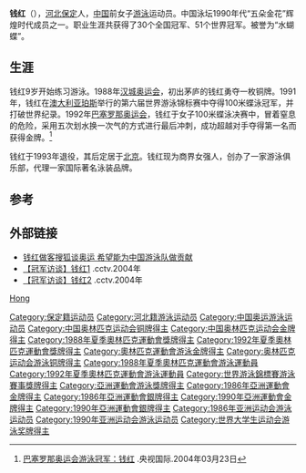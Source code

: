{{MedalTableTop|Replace this image female.svg|150px}}
{{MedalSport | 女子[[游泳|游泳]]}}
{{MedalCountry | {{CHN}} }}
{{MedalCompetition|[[奧林匹克運動會|奧林匹克運動會]]}}
{{MedalGold| [[1992年夏季奧林匹克運動會|1992年巴塞隆納]] | [[1992年夏季奧林匹克運動會游泳比賽|100米蝶泳]]}} 
{{MedalBronze| [[1988年夏季奧林匹克運動會|1988年漢城]] | [[1988年夏季奧林匹克運動會游泳比賽|100米蝶泳]]}} 
{{MedalCompetition|[[泛太平洋游泳錦標賽|泛太平洋錦標賽]]}}
{{MedalGold| [[1987年泛太平洋游泳錦標賽|1987年布里斯本]] | 100米蝶泳}}
{{MedalGold| [[1989年泛太平洋游泳錦標賽|1989年東京]] | 100米蝶泳}}
{{MedalBottom}}

'''钱红'''（{{bd|1971年|1月30日|catIdx=Qian Hong}}），[[河北|河北]][[保定|保定]]人，[[中华人民共和国|中国]]前女子[[游泳|游泳]]运动员。中国泳坛1990年代“五朵金花”辉煌时代成员之一。职业生涯共获得了30个全国冠军、51个世界冠军。被誉为“水蝴蝶”。

== 生涯 ==
钱红9岁开始练习游泳。1988年[[1988年夏季奥林匹克运动会|汉城奥运会]]，初出茅庐的钱红勇夺一枚铜牌。1991年，钱红在[[澳大利亚|澳大利亚]][[珀斯|珀斯]]举行的第六届世界游泳锦标赛中夺得100米蝶泳冠军，并打破世界纪录。1992年[[1992年夏季奥林匹克运动会|巴塞罗那奥运会]]，钱红于女子100米蝶泳决赛中，冒着窒息的危险，采用五次划水换一次气的方式进行最后冲刺，成功超越对手夺得第一名而获得金牌。<ref>[http://www.cntv.cn/program/documentary/20040323/101008.shtml 巴塞罗那奥运会游泳冠军：钱红] {{Wayback|url=http://www.cntv.cn/program/documentary/20040323/101008.shtml |date=20190701180822 }}.央视国际.2004年03月23日</ref>

钱红于1993年退役，其后定居于[[北京|北京]]。钱红现为商界女强人，创办了一家游泳俱乐部，代理一家国际著名泳装品牌。

== 参考 ==
{{reflist}}

== 外部链接 ==
* [http://2008.sohu.com/20060808/n244687040.shtml 钱红做客搜狐谈奥运 希望能为中国游泳队做贡献] {{Wayback|url=http://2008.sohu.com/20060808/n244687040.shtml |date=20201203005347 }}
* [http://sports.cctv.com/20080809/105779.shtml 【冠军访谈】钱红1] {{Wayback|url=http://sports.cctv.com/20080809/105779.shtml |date=20201123194425 }}.cctv.2004年
* [http://sports.cctv.com/20080809/105823.shtml 【冠军访谈】钱红2] {{Wayback|url=http://sports.cctv.com/20080809/105823.shtml |date=20201123190955 }}.cctv.2004年

{{奥林匹克运动会游泳比赛女子100米蝶泳冠军}}
{{亚洲运动会游泳比赛女子100米蝶泳冠军}}

{{Authority control}}
{{DEFAULTSORT:Qian Hong}}
[[category:钱姓|Hong]]
[[Category:保定籍运动员|Category:保定籍运动员]]
[[Category:河北籍游泳运动员|Category:河北籍游泳运动员]]
[[Category:中国奥运游泳运动员|Category:中国奥运游泳运动员]]
[[Category:中国奥林匹克运动会铜牌得主|Category:中国奥林匹克运动会铜牌得主]]
[[Category:中国奥林匹克运动会金牌得主|Category:中国奥林匹克运动会金牌得主]]
[[Category:1988年夏季奧林匹克運動會獎牌得主|Category:1988年夏季奧林匹克運動會獎牌得主]]
[[Category:1992年夏季奧林匹克運動會獎牌得主|Category:1992年夏季奧林匹克運動會獎牌得主]]
[[Category:奧林匹克運動會游泳金牌得主|Category:奧林匹克運動會游泳金牌得主]]
[[Category:奥林匹克运动会游泳铜牌得主|Category:奥林匹克运动会游泳铜牌得主]]
[[Category:1988年夏季奧林匹克運動會游泳運動員|Category:1988年夏季奧林匹克運動會游泳運動員]]
[[Category:1992年夏季奧林匹克運動會游泳運動員|Category:1992年夏季奧林匹克運動會游泳運動員]]
[[Category:世界游泳錦標賽游泳賽事獎牌得主|Category:世界游泳錦標賽游泳賽事獎牌得主]]
[[Category:亞洲運動會游泳獎牌得主|Category:亞洲運動會游泳獎牌得主]]
[[Category:1986年亞洲運動會金牌得主|Category:1986年亞洲運動會金牌得主]]
[[Category:1986年亞洲運動會銀牌得主|Category:1986年亞洲運動會銀牌得主]]
[[Category:1990年亞洲運動會金牌得主|Category:1990年亞洲運動會金牌得主]]
[[Category:1990年亞洲運動會銀牌得主|Category:1990年亞洲運動會銀牌得主]]
[[Category:1986年亚洲运动会游泳运动员|Category:1986年亚洲运动会游泳运动员]]
[[Category:1990年亚洲运动会游泳运动员|Category:1990年亚洲运动会游泳运动员]]
[[Category:世界大学生运动会游泳奖牌得主|Category:世界大学生运动会游泳奖牌得主]]